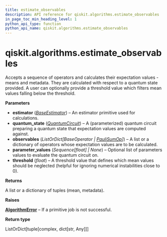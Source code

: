 ```yaml
---
title: estimate_observables
description: API reference for qiskit.algorithms.estimate_observables
in_page_toc_min_heading_level: 1
python_api_type: function
python_api_name: qiskit.algorithms.estimate_observables
---
```


<span id="qiskit-algorithms-estimate-observables" />

# qiskit.algorithms.estimate\_observables

<Function id="qiskit.algorithms.estimate_observables" github="https://github.com/qiskit/qiskit/tree/stable/0.24/qiskit/algorithms/observables_evaluator.py" signature="estimate_observables(estimator, quantum_state, observables, parameter_values=None, threshold=1e-12)">
  Accepts a sequence of operators and calculates their expectation values - means and metadata. They are calculated with respect to a quantum state provided. A user can optionally provide a threshold value which filters mean values falling below the threshold.

  **Parameters**

  *   **estimator** ([*BaseEstimator*](qiskit.primitives.BaseEstimator "qiskit.primitives.BaseEstimator")) – An estimator primitive used for calculations.
  *   **quantum\_state** ([*QuantumCircuit*](qiskit.circuit.QuantumCircuit "qiskit.circuit.QuantumCircuit")) – A (parameterized) quantum circuit preparing a quantum state that expectation values are computed against.
  *   **observables** (*ListOrDict\[BaseOperator |* [*PauliSumOp*](qiskit.opflow.primitive_ops.PauliSumOp "qiskit.opflow.primitive_ops.PauliSumOp")*]*) – A list or a dictionary of operators whose expectation values are to be calculated.
  *   **parameter\_values** (*Sequence\[float] | None*) – Optional list of parameters values to evaluate the quantum circuit on.
  *   **threshold** (*float*) – A threshold value that defines which mean values should be neglected (helpful for ignoring numerical instabilities close to 0).

  **Returns**

  A list or a dictionary of tuples (mean, metadata).

  **Raises**

  [**AlgorithmError**](qiskit.algorithms.AlgorithmError "qiskit.algorithms.AlgorithmError") – If a primitive job is not successful.

  **Return type**

  ListOrDict\[tuple\[complex, dict\[str, Any]]]
</Function>

